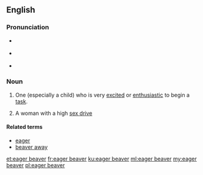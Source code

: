 {{was wotd|2009|January|26}}
==English==

===Pronunciation===
* {{a|UK}} {{IPA|/ˌiː.ɡə ˈbiː.və/|lang=en}}
* {{a|US}} {{IPA|/ˌi.ɡɚ ˈbi.vɚ/|lang=en}}
* {{audio|en-us-eager beaver.ogg|Audio (US)|lang=en}}

===Noun===
{{en-noun|head=[[eager]] [[beaver]]}}

# {{context|idiomatic|colloquial|lang=en}} One (especially a child) who is very [[excited]] or [[enthusiastic]] to begin a [[task]].
# {{context|idiomatic|humorous|lang=en}} A woman with a high [[sex drive]]

====Related terms====
* [[eager]]
* [[beaver away]]

[[et:eager beaver]]
[[fr:eager beaver]]
[[ku:eager beaver]]
[[ml:eager beaver]]
[[my:eager beaver]]
[[pl:eager beaver]]
